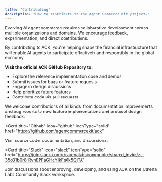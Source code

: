 ```yaml
---
title: "Contributing"
description: "How to contribute to the Agent Commerce Kit project."
---
```


Evolving AI agent commerce requires collaborative development across multiple organizations and domains. We encourage feedback, experimentation, and direct contributions.

By contributing to ACK, you're helping shape the financial infrastructure that will enable AI agents to participate effectively and responsibly in the global economy.

**Visit the official ACK GitHub Repository to:**

- Explore the reference implementation code and demos
- Submit issues for bugs or feature requests
- Engage in design discussions
- Help prioritize future features
- Contribute code via pull requests

We welcome contributions of all kinds, from documentation improvements and bug reports to new feature implementations and protocol design feedback.

<Card
  title="Github"
  icon="github"
  iconType="solid"
  href="https://github.com/agentcommercekit/ack"
>
  Visit source code, documentation, and discussions.
</Card>

<Card
  title="Slack"
  icon="slack"
  iconType="solid"
  href="https://join.slack.com/t/catenalabscommunity/shared_invite/zt-35o31b0r8-RvnEPFaGHqYIkFs6k5QjTA"
>
  Join discussions about improving, developing, and using ACK on the Catena Labs
  Community Slack workspace.
</Card>
